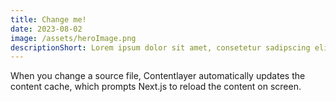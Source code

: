 ```yaml
---
title: Change me!
date: 2023-08-02
image: /assets/heroImage.png
descriptionShort: Lorem ipsum dolor sit amet, consetetur sadipscing elitr, sed diam nonumy eirmod tempor invidunt ut labore et dolore magna aliquyam erat, sed diam voluptua.
---
```


When you change a source file, Contentlayer automatically updates the content cache, which prompts Next.js to reload the content on screen.
